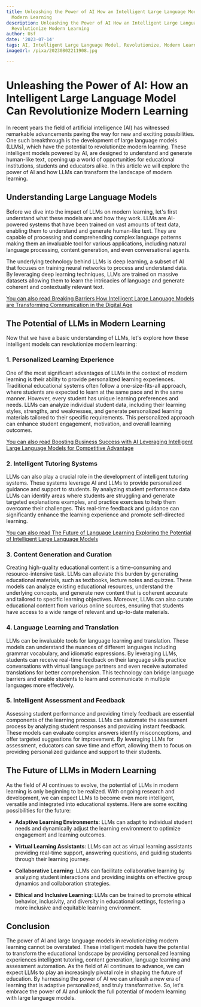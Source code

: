 ```yaml
---
title: Unleashing the Power of AI How an Intelligent Large Language Model Can Revolutionize
  Modern Learning
description: Unleashing the Power of AI How an Intelligent Large Language Model Can
  Revolutionize Modern Learning
author: Usf
date: '2023-07-14'
tags: AI, Intelligent Large Language Model, Revolutionize, Modern Learning
imageUrl: /pixa/20230802211908.jpg

---
```

#  Unleashing the Power of AI: How an  Intelligent Large Language Model Can Revolutionize Modern Learning

In recent years the field of artificial intelligence (AI) has witnessed remarkable advancements paving the way for new and exciting possibilities. One such breakthrough is the development of large language  models (LLMs), which have the potential  to revolutionize modern  learning. These intelligent models  powered  by AI, are designed to  understand and generate human-like  text, opening up a world  of opportunities for educational institutions,  students and educators alike.  In this article  we will explore the power of AI and how LLMs  can transform the landscape of modern learning.

## Understanding Large Language Models

Before we dive into the impact of LLMs on modern learning,  let's first understand what these models are and how  they  work.  LLMs are AI-powered  systems that have been  trained on vast amounts of text data,  enabling them to understand and  generate human-like text. They are capable of processing and comprehending complex  language patterns making them an invaluable tool for various applications,  including natural language processing, content generation,  and even conversational agents.

The underlying technology behind LLMs is deep  learning,  a subset of AI that focuses  on training neural networks to process and understand  data.  By leveraging deep learning techniques, LLMs are trained on massive  datasets allowing  them to learn the intricacies of language  and generate coherent and contextually relevant text.

[You can also read Breaking Barriers How Intelligent Large Language Models are Transforming Communication in the Digital Age](Breaking%20Barriers%20How%20Intelligent%20Large%20Language%20Models%20are%20Transforming%20Communication%20in%20the%20Digital%20Age)


## The Potential of LLMs in Modern Learning

Now that we have  a  basic understanding of LLMs, let's explore how these intelligent models can revolutionize modern learning:

### 1. Personalized Learning Experience

One of the most significant advantages of LLMs in the context of modern learning is their ability to provide personalized learning  experiences. Traditional educational systems often follow a one-size-fits-all approach, where students are expected to learn at the same pace  and  in the same manner. However, every student has  unique learning preferences and needs. LLMs can analyze individual student data, including their learning styles, strengths, and weaknesses, and generate personalized learning materials tailored to their specific requirements. This personalized approach can enhance student engagement, motivation, and overall learning outcomes.

[You can also  read Boosting Business Success with  AI Leveraging Intelligent Large Language Models  for  Competitive Advantage](Boosting%20Business%20Success%20with%20AI%20Leveraging%20Intelligent%20Large%20Language%20Models%20for%20Competitive%20Advantage)


### 2. Intelligent Tutoring Systems

LLMs can also play a crucial role in  the development of intelligent tutoring systems. These  systems leverage AI  and LLMs to provide personalized guidance and support to students. By analyzing student performance data LLMs can  identify areas where students are struggling and generate targeted explanations examples, and practice exercises to help them overcome their challenges. This  real-time feedback and guidance can significantly enhance the learning experience and promote self-directed learning.

[You can also read The Future of Language Learning Exploring the Potential of Intelligent Large Language Models](The%20Future%20of%20Language%20Learning%20Exploring%20the%20Potential%20of%20Intelligent%20Large%20Language%20Models)


### 3. Content Generation and Curation

Creating high-quality  educational  content is a time-consuming and resource-intensive task. LLMs can alleviate this  burden by generating educational materials, such as textbooks,  lecture notes and quizzes. These models can analyze existing educational resources, understand the underlying concepts, and generate new content that is coherent accurate and tailored to specific learning objectives. Moreover,  LLMs can also curate educational content from various online  sources, ensuring that students  have access  to a wide range of relevant and up-to-date materials.

### 4. Language Learning  and Translation

LLMs can be invaluable tools for language learning and translation.  These models can understand the nuances of different languages including grammar vocabulary, and idiomatic expressions. By leveraging LLMs, students can receive real-time feedback on their language skills practice conversations with  virtual language partners and  even receive automated translations for better comprehension. This technology  can bridge language barriers and enable students to learn and communicate in multiple languages more effectively.

### 5. Intelligent Assessment and Feedback

Assessing student performance and providing timely feedback are essential components of the learning process. LLMs  can automate the assessment process by analyzing student responses  and providing instant feedback. These models can evaluate  complex answers identify misconceptions, and offer targeted suggestions for improvement. By leveraging LLMs for assessment, educators can save time and effort, allowing them to  focus on providing personalized guidance and support to their students.

## The Future of LLMs  in Modern Learning

As the  field of AI continues to evolve, the potential of LLMs in modern learning is only beginning to be realized. With ongoing research  and development, we can expect LLMs to become even more intelligent,  versatile and integrated into educational systems. Here are some exciting  possibilities for the future:

- **Adaptive Learning  Environments**: LLMs can adapt  to individual student needs and dynamically adjust the learning environment to  optimize engagement and learning outcomes.

- **Virtual Learning Assistants**: LLMs can act as virtual learning assistants providing real-time support, answering  questions, and guiding students through their learning journey.

- **Collaborative Learning**: LLMs can facilitate collaborative learning by analyzing  student interactions and providing insights on effective group dynamics and collaboration strategies.

- **Ethical and Inclusive Learning**: LLMs can be trained to promote  ethical  behavior,  inclusivity, and diversity in educational settings, fostering a more inclusive and equitable learning environment.

##  Conclusion

The  power of AI and large language models in  revolutionizing modern learning cannot  be overstated. These intelligent models  have the potential to transform the educational landscape by providing  personalized  learning experiences intelligent tutoring, content generation, language learning and assessment automation. As the  field of  AI  continues to advance, we  can expect LLMs to play an increasingly pivotal role in shaping the future of education. By harnessing the power of  AI we can unleash a new era of learning that  is adaptive personalized, and truly transformative. So,  let's embrace the power of AI and unlock  the full potential of modern learning with large language models.